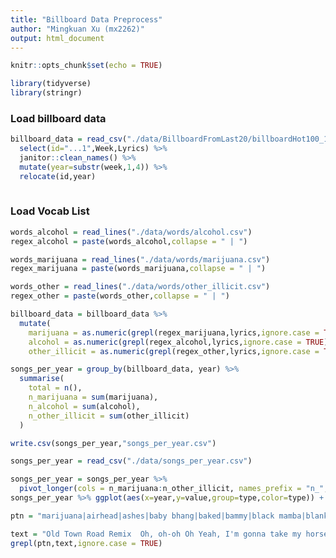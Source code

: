 ```yaml
---
title: "Billboard Data Preprocess"
author: "Mingkuan Xu (mx2262)"
output: html_document
---
```


```r
knitr::opts_chunk$set(echo = TRUE)
```

```r
library(tidyverse)
library(stringr)
```
### Load billboard data

```r
billboard_data = read_csv("./data/BillboardFromLast20/billboardHot100_1999-2019.csv") %>%
  select(id="...1",Week,Lyrics) %>%
  janitor::clean_names() %>%
  mutate(year=substr(week,1,4)) %>%
  relocate(id,year)
  
```

### Load Vocab List
```r
words_alcohol = read_lines("./data/words/alcohol.csv")
regex_alcohol = paste(words_alcohol,collapse = " | ")

words_marijuana = read_lines("./data/words/marijuana.csv")
regex_marijuana = paste(words_marijuana,collapse = " | ")

words_other = read_lines("./data/words/other_illicit.csv")
regex_other = paste(words_other,collapse = " | ")

billboard_data = billboard_data %>%
  mutate(
    marijuana = as.numeric(grepl(regex_marijuana,lyrics,ignore.case = TRUE)),
    alcohol = as.numeric(grepl(regex_alcohol,lyrics,ignore.case = TRUE)),
    other_illicit = as.numeric(grepl(regex_other,lyrics,ignore.case = TRUE)))
```

```r
songs_per_year = group_by(billboard_data, year) %>%
  summarise(
    total = n(),
    n_marijuana = sum(marijuana),
    n_alcohol = sum(alcohol),
    n_other_illicit = sum(other_illicit)
  )

write.csv(songs_per_year,"songs_per_year.csv")
```

```r
songs_per_year = read_csv("./data/songs_per_year.csv")

songs_per_year = songs_per_year %>%
  pivot_longer(cols = n_marijuana:n_other_illicit, names_prefix = "n_", names_to = "type")
songs_per_year %>% ggplot(aes(x=year,y=value,group=type,color=type)) + geom_line() +geom_point()
```



```r
ptn = "marijuana|airhead|ashes|baby bhang|baked|bammy|black mamba|blanket|blazed|blazer|blitzed|blown|blown out|blunt|blunted|bo-bo|bobo bush|bombay blue|bomber|bong|bong rat|boom|bowl|bread|broccoli|bubbler|bud|burned|caned|caramelyzed|cheeba|chronic|cripple|crossfaded|crunched|crunk|dagga|dankhead|dankrupt|ding|dinkie dow|dona juana|dona juanita|doob|doober|doobie|dope|doper|druggie|ent|faded|fake weed|fatty|flower power|flower tops|ganja|gasper|geeked|genie|giggle smoke|giggle weed|glass|good butt|good giggles|grass|gravity bong|green|hash|hash head|herb|herbalist|herbivore|high|high as a kite|hogger|hot stick|hurt|in like flint|jane|jay|joint|jolly green|jolly green giant|joy smoke|joy stick|k2|keyed|kieffer|krunked|mary jane|maryjane|mj|moon rocks|one-hitter|pax|percolator|piece|pipe|pot|pot-head|pothead|red|reefer|rig|ripped|roach|sketch|skunk|skunt|sloppy|smoke|smoked|smoker|spice|spiff|spliff|stoned|stoner|stonette|strunk|stuck|toker|trees|vape|water pipe|weed|weedhead|zohai|zoned"

text = "Old Town Road Remix  Oh, oh-oh Oh Yeah, I'm gonna take my horse to the old town road I'm gonna ride til I can't no more I'm gonna take my horse to the old town road I'm gonna ride til I can't no more Kio, Kio I got the horses in the back Horse tack is attached Hat is matte black Got the boots that's black to match Riding on a horse, ha You can whip your Porsche I been in the valley You ain't been up off that porch, now Can't nobody tell me nothin' You can't tell me nothin' Can't nobody tell me nothin' You can't tell me nothin' Riding on a tractor Lean all in my bladder Cheated on my baby You can go and ask her My life is a movie Bull riding and boobies Cowboy hat from Gucci Wrangler on my booty Can't nobody tell me nothin' You can't tell me nothin' Can't nobody tell me nothin' You can't tell me nothin' Yeah, I'm gonna take my horse to the old town road I'm gonna ride til I can't no more I'm gonna take my horse to the old town road I'm gonna ride til I can't no more Hat down, cross town, living like a rockstar Spent a lot of money on my brand new guitar Baby's got a habit: diamond rings and Fendi sports bras Riding down Rodeo in my Maserati sports car Got no stress, I've been through all that I'm like a Marlboro Man so I kick on back Wish I could roll on back to that old town road I wanna ride til I can't no more Yeah, I'm gonna take my horse to the old town road I'm gonna ride til I can't no more I'm gonna take my horse to the old town road I'm gonna ride til I can't no more"
grepl(ptn,text,ignore.case = TRUE)
```
